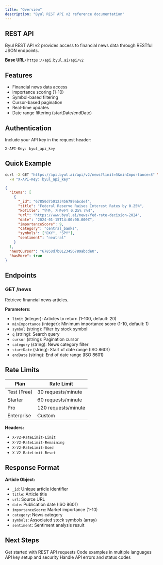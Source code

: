 ```yaml
---
title: "Overview"
description: "Byul REST API v2 reference documentation"
---
```


## REST API

Byul REST API v2 provides access to financial news data through RESTful JSON endpoints.

**Base URL:** `https://api.byul.ai/api/v2`

## Features

- Financial news data access
- Importance scoring (1-10)
- Symbol-based filtering  
- Cursor-based pagination
- Real-time updates
- Date range filtering (startDate/endDate)

## Authentication

Include your API key in the request header:

```http
X-API-Key: byul_api_key
```

## Quick Example

```bash
curl -X GET "https://api.byul.ai/api/v2/news?limit=5&minImportance=8" \
  -H "X-API-Key: byul_api_key"
```

```json
{
  "items": [
    {
      "_id": "67850d7b0123456789abcdef",
      "title": "Federal Reserve Raises Interest Rates by 0.25%",
      "koTitle": "연준, 기준금리 0.25% 인상",
      "url": "https://www.byul.ai/news/fed-rate-decision-2024",
      "date": "2024-01-15T14:00:00.000Z",
      "importanceScore": 9,
      "category": "central_banks",
      "symbols": ["DXY", "SPY"],
      "sentiment": "neutral"
    }
  ],
  "nextCursor": "67850d7b0123456789abcde0",
  "hasMore": true
}
```

## Endpoints

### GET /news

Retrieve financial news articles.

**Parameters:**
- `limit` (integer): Articles to return (1-100, default: 20)
- `minImportance` (integer): Minimum importance score (1-10, default: 1)
- `symbol` (string): Filter by stock symbol
- `q` (string): Search query
- `cursor` (string): Pagination cursor
- `category` (string): News category filter
- `startDate` (string): Start of date range (ISO 8601)
- `endDate` (string): End of date range (ISO 8601)

## Rate Limits

| Plan | Rate Limit |
|------|------------|
| Test (Free) | 30 requests/minute |
| Starter | 60 requests/minute |
| Pro | 120 requests/minute |
| Enterprise | Custom |

**Headers:**
- `X-V2-RateLimit-Limit`
- `X-V2-RateLimit-Remaining`  
- `X-V2-RateLimit-Used`
- `X-V2-RateLimit-Reset`

## Response Format

**Article Object:**
- `_id`: Unique article identifier
- `title`: Article title
- `url`: Source URL
- `date`: Publication date (ISO 8601)
- `importanceScore`: Market importance (1-10)
- `category`: News category
- `symbols`: Associated stock symbols (array)
- `sentiment`: Sentiment analysis result

## Next Steps

<CardGroup cols={2}>
<Card title="Quickstart" href="/rest-api/quickstart">
Get started with REST API requests
</Card>
<Card title="Examples" href="/rest-api/examples/nodejs">
Code examples in multiple languages
</Card>
<Card title="Authentication" href="/rest-api/authentication">
API key setup and security
</Card>
<Card title="Error Handling" href="/rest-api/error-handling">
Handle API errors and status codes
</Card>
</CardGroup>